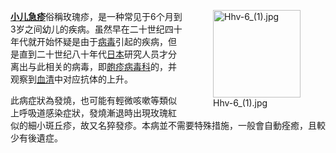 <div style="float:right;margin-left:0.5em;">
[[File:Hhv-6_(1).jpg|140px]]
</div>

'''[[小儿急疹|小儿急疹]]'''俗稱玫瑰疹，是一种常见于6个月到3岁之间幼儿的疾病。虽然早在二十世纪四十年代就开始怀疑是由于[[病毒|病毒]]引起的疾病，但是直到二十世纪八十年代[[日本|日本]]研究人员才分离出与此相关的病毒，即[[皰疹病毒科|皰疹病毒科]]{{le|玫瑰疱疹病毒屬|Roseolovirus}}的{{le|人类疱疹病毒6|Human herpesvirus 6}}，并观察到[[血清|血清]]中对应抗体的上升。

此病症狀為發燒，也可能有輕微咳嗽等類似上呼吸道感染症狀，發燒漸退時出現玫瑰紅似的細小斑丘疹，故又名猝發疹。本病並不需要特殊措施，一般會自動痊癒，且較少有後遺症。